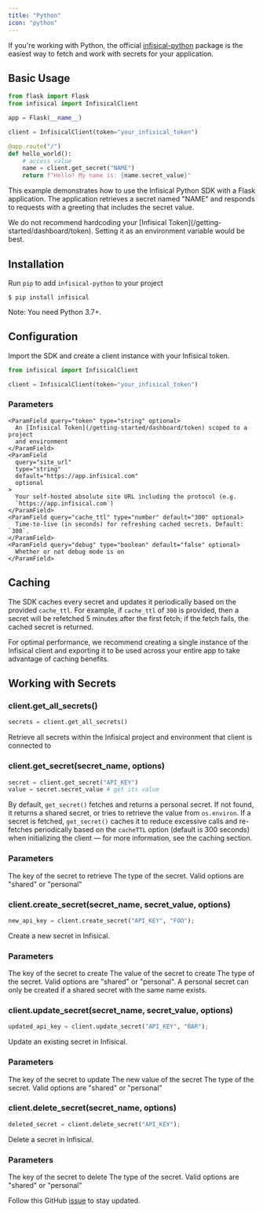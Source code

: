 ```yaml
---
title: "Python"
icon: "python"
---
```


If you're working with Python, the official [infisical-python](https://github.com/Infisical/infisical-python) package is the easiest way to fetch and work with secrets for your application.

## Basic Usage

```py
from flask import Flask
from infisical import InfisicalClient

app = Flask(__name__)

client = InfisicalClient(token="your_infisical_token")

@app.route("/")
def hello_world():
    # access value
    name = client.get_secret("NAME")
    return f"Hello! My name is: {name.secret_value}"
```

This example demonstrates how to use the Infisical Python SDK with a Flask application. The application retrieves a secret named "NAME" and responds to requests with a greeting that includes the secret value.

<Warning>
  We do not recommend hardcoding your [Infisical
  Token](/getting-started/dashboard/token). Setting it as an environment
  variable would be best.
</Warning>

## Installation

Run `pip` to add `infisical-python` to your project

```console
$ pip install infisical
```

Note: You need Python 3.7+.

## Configuration

Import the SDK and create a client instance with your Infisical token.

```py
from infisical import InfisicalClient

client = InfisicalClient(token="your_infisical_token")
```

### Parameters

    <ParamField query="token" type="string" optional>
      An [Infisical Token](/getting-started/dashboard/token) scoped to a project
      and environment
    </ParamField>
    <ParamField
      query="site_url"
      type="string"
      default="https://app.infisical.com"
      optional
    >
      Your self-hosted absolute site URL including the protocol (e.g.
      `https://app.infisical.com`)
    </ParamField>
    <ParamField query="cache_ttl" type="number" default="300" optional>
      Time-to-live (in seconds) for refreshing cached secrets. Default: `300`.
    </ParamField>
    <ParamField query="debug" type="boolean" default="false" optional>
      Whether or not debug mode is on
    </ParamField>

## Caching

The SDK caches every secret and updates it periodically based on the provided `cache_ttl`. For example, if `cache_ttl` of `300` is provided, then a secret will be refetched 5 minutes after the first fetch; if the fetch fails, the cached secret is returned.

<Tip>
  For optimal performance, we recommend creating a single instance of the Infisical client and exporting it to be used across your entire app to take advantage of caching benefits.
</Tip>

## Working with Secrets

### client.get_all_secrets()

```py
secrets = client.get_all_secrets()
```

Retrieve all secrets within the Infisical project and environment that client is connected to

### client.get_secret(secret_name, options)

```py
secret = client.get_secret("API_KEY")
value = secret.secret_value # get its value
```

By default, `get_secret()` fetches and returns a personal secret. If not found, it returns a shared secret, or tries to retrieve the value from `os.environ`. If a secret is fetched, `get_secret()` caches it to reduce excessive calls and re-fetches periodically based on the `cacheTTL` option (default is 300 seconds) when initializing the client — for more information, see the caching section.

### Parameters

<ParamField query="secret_name" type="string" required>
  The key of the secret to retrieve
</ParamField>
<ParamField query="type" type="string" default="personal" optional>
  The type of the secret. Valid options are "shared" or "personal"
</ParamField>

### client.create_secret(secret_name, secret_value, options)

```py
new_api_key = client.create_secret("API_KEY", "FOO");
```

Create a new secret in Infisical.

### Parameters

<ParamField query="secret_name" type="string" required>
  The key of the secret to create
</ParamField>
<ParamField query="secret_value" type="string" required>
  The value of the secret to create
</ParamField>
<ParamField query="type" type="string" default="shared" optional>
  The type of the secret. Valid options are "shared" or "personal". A personal secret can only be created if a shared secret with the same name exists.
</ParamField>

### client.update_secret(secret_name, secret_value, options)

```py
updated_api_key = client.update_secret("API_KEY", "BAR");
```

Update an existing secret in Infisical.

### Parameters

<ParamField query="secret_name" type="string" required>
  The key of the secret to update
</ParamField>
<ParamField query="secret_value" type="string" required>
  The new value of the secret
</ParamField>
<ParamField query="type" type="string" default="shared" optional>
  The type of the secret. Valid options are "shared" or "personal"
</ParamField>

### client.delete_secret(secret_name, options)

```py
deleted_secret = client.delete_secret("API_KEY");
```

Delete a secret in Infisical.

### Parameters

<ParamField query="secret_name" type="string" required>
  The key of the secret to delete
</ParamField>
<ParamField query="type" type="string" default="shared" optional>
  The type of the secret. Valid options are "shared" or "personal"
</ParamField>

Follow this GitHub
[issue](https://github.com/Infisical/infisical/issues/433) to stay updated.
